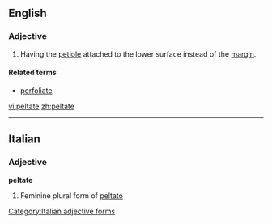 
== English ==

===Adjective===
{{en-adj}}
#{{botany|of leaves}} Having the [[petiole]] attached to the lower surface instead of the [[margin]].

====Related terms====
*[[perfoliate]]

[[vi:peltate]]
[[zh:peltate]]

----
==Italian==

===Adjective===
'''peltate''' {{f}}

# Feminine plural form of [[peltato]]
[[Category:Italian adjective forms]]
{{rfc-auto}}